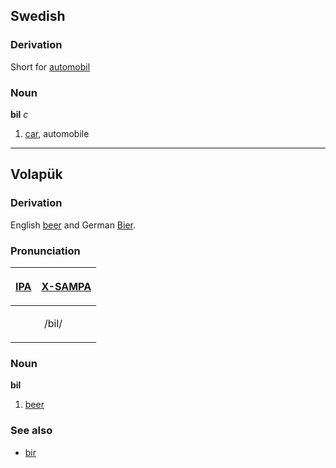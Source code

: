 == Swedish == 
===Derivation===
Short for [[automobil]]

=== Noun === 
'''bil''' ''c''
# [[car]], automobile
 
----

== Volapük == 
=== Derivation ===
English [[beer]] and German [[Bier]].

===Pronunciation===
{| border=1 cellpadding=5
! [[w:International Phonetic Alphabet|IPA]] !! [[w:X-SAMPA|X-SAMPA]]
|-
|colspan=2 align=center| /bil/
|}

=== Noun === 
'''bil'''
# [[beer]]

=== See also ===
*[[bir]]